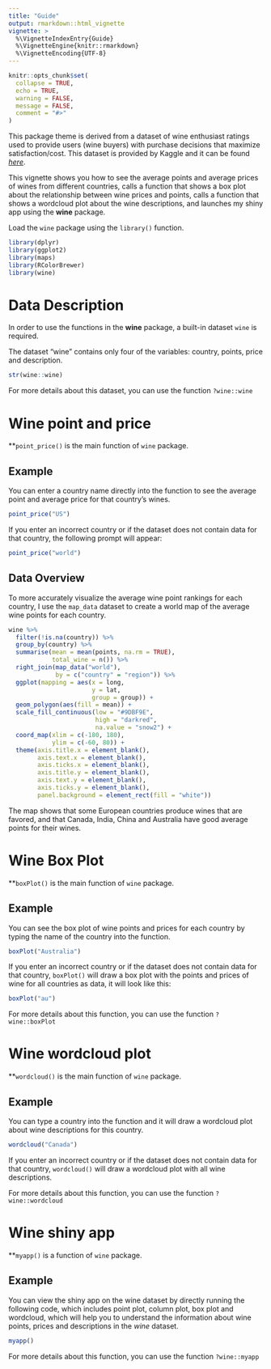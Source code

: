 ```yaml
---
title: "Guide"
output: rmarkdown::html_vignette
vignette: >
  %\VignetteIndexEntry{Guide}
  %\VignetteEngine{knitr::rmarkdown}
  %\VignetteEncoding{UTF-8}
---
```


```r
knitr::opts_chunk$set(
  collapse = TRUE,
  echo = TRUE,
  warning = FALSE,
  message = FALSE,
  comment = "#>"
)
```

This package theme is derived from a dataset of wine enthusiast ratings used to provide users (wine buyers) with purchase decisions that maximize satisfaction/cost. This dataset is provided by Kaggle and it can be found [*here*](https://raw.githubusercontent.com/rfordatascience/tidytuesday/master/data/2019/2019-05-28/winemag-data-130k-v2.csv).

This vignette shows you how to see the average points and average prices of wines from different countries, calls a function that shows a box plot about the relationship between wine prices and points, calls a function that shows a wordcloud plot about the wine descriptions, and launches my shiny app using the **wine** package.

Load the `wine` package using the `library()` function. 

```r
library(dplyr)
library(ggplot2)
library(maps)
library(RColorBrewer)
library(wine)
```

# Data Description

In order to use the functions in the **wine** package, a built-in dataset `wine` is required.

The dataset "wine" contains only four of the variables: country, points, price and description.

```r
str(wine::wine)
```
For more details about this dataset, you can use the function `?wine::wine`

# Wine point and price

**`point_price()` is the main function of `wine` package. 

## Example

You can enter a country name directly into the function to see the average point and average price for that country's wines.

```r
point_price("US")
```

If you enter an incorrect country or if the dataset does not contain data for that country, the following prompt will appear:

```r
point_price("world")
```

## Data Overview

To more accurately visualize the average wine point rankings for each country, I use the `map_data` dataset to create a world map of the average wine points for each country.

```r
wine %>% 
  filter(!is.na(country)) %>%
  group_by(country) %>%
  summarise(mean = mean(points, na.rm = TRUE),
            total_wine = n()) %>%
  right_join(map_data("world"),
             by = c("country" = "region")) %>%
  ggplot(mapping = aes(x = long,
                       y = lat,
                       group = group)) +
  geom_polygon(aes(fill = mean)) +
  scale_fill_continuous(low = "#9DBF9E",
                        high = "darkred",
                        na.value = "snow2") +
  coord_map(xlim = c(-180, 180),
            ylim = c(-60, 80)) +
  theme(axis.title.x = element_blank(),
        axis.text.x = element_blank(),
        axis.ticks.x = element_blank(),
        axis.title.y = element_blank(),
        axis.text.y = element_blank(),
        axis.ticks.y = element_blank(),
        panel.background = element_rect(fill = "white"))
```

The map shows that some European countries produce wines that are favored, and that Canada, India, China and Australia have good average points for their wines.

# Wine Box Plot

**`boxPlot()` is the main function of `wine` package. 

## Example

You can see the box plot of wine points and prices for each country by typing the name of the country into the function.

```r
boxPlot("Australia")
```

If you enter an incorrect country or if the dataset does not contain data for that country, `boxPlot()` will draw a box plot with the points and prices of wine for all countries as data, it will look like this:

```r
boxPlot("au")
```

For more details about this function, you can use the function `?wine::boxPlot`

# Wine wordcloud plot

**`wordcloud()` is the main function of `wine` package.

## Example

You can type a country into the function and it will draw a wordcloud plot about wine descriptions for this country.

```r
wordcloud("Canada")
```

If you enter an incorrect country or if the dataset does not contain data for that country, `wordcloud()` will draw a wordcloud plot with all wine descriptions.

For more details about this function, you can use the function `?wine::wordcloud`

# Wine shiny app

**`myapp()` is a function of `wine` package. 

## Example

You can view the shiny app on the wine dataset by directly running the following code, which includes point plot, column plot, box plot and wordcloud, which will help you to understand the information about wine points, prices and descriptions in the *wine* dataset.

```r
myapp()
```

For more details about this function, you can use the function `?wine::myapp`
